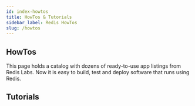 ```yaml
---
id: index-howtos
title: HowTos & Tutorials
sidebar_label: Redis HowTos
slug: /howtos
---
```




## HowTos

This page holds a catalog with dozens of ready-to-use app listings from Redis Labs. Now it is easy to build, test and  deploy software that runs using Redis.


<div class="row">

 <div class="col">
     <RedisCard 
        title="Rate Limiting" 
        imgPath="ratelimiting.png"
        description="How to build a Rate Limter using Redis" 
        preview="ratelimiting.png"
        page="/howtos/ratelimiting/"
        />
</div>


 <div class="col">
    <RedisCard 
        title="Shopping Cart" 
        description="Implementing a Shopping Cart using NodeJS & RedisJSON" 
        page="/howtos/shoppingcart/"
        />
 </div>


 <div class="col">
    <RedisCard 
        title="Movies Database" 
        description="How to search and list Movies database using RediSearch" 
        page="/howtos/moviesdatabase/getting-started"
        />
 </div>
</div>

<div class="row">

 <div class="col">
    <RedisCard 
        title="Leaderboard" 
        description="Building a Real-Time Leaderboard using Reds" 
        page="/howtos/leaderboard"
        />
 </div>


 <div class="col">
    <RedisCard
        title="Fraud Detection"
        description="Building Fraud Detection using Redis"
        page="/howtos/frauddetection"
        />
 </div>


 <div class="col">
    <RedisCard
        title="Caching"
        description="How to cache REST API responses Using Redis & NodeJS"
        page="/howtos/caching"
        />
 </div>
</div>

<div class="row">

 <div class="col">
    <RedisCard
        title="Chat Application"
        description="Building a Chat application using Redis"
        page="/howtos/chatapp"
        />
 </div>


 <div class="col">
    <RedisCard
        title="Analytics Dashboard app"
        description="How to build an Analytics dashboard app using Redis"
        page="/howtos/analytics"
        />
 </div>

 <div class="col">
    <RedisCard
        title="Redis Popup Store"
        description="How to build a Popup Store using RedisGears and RedisTimeSeries"
        page="/howtos/popupstore"
        />
 </div>
</div>


## Tutorials

<div class="row">

 <div class="col">
    <RedisCard
        title="Redisearch Tutorial"
        description="Getting Started with Redisearch"
        page="/howtos/redisearch"
        />
 </div>


 <div class="col">
    <RedisCard
        title="RedisJSON Tutorial"
        description="Getting Started with RedisJSON"
        page="/howtos/redisjson"
        />
 </div>


<div class="col">
    <RedisCard
        title="RedisTimeSeries Tutorial"
        description="Getting Started with RedisTimeSeries"
        page="/howtos/redistimeseries"
        />
 </div>
</div>

<div class="row">

 <div class="col">
    <RedisCard
        title="RedisGraph Tutorial"
        description="Getting Started with RedisGraph"
        page="/howtos/redisgraph"
        />
 </div>


 <div class="col">
    <RedisCard
        title="RedisBloom"
        description="Getting Started with RedisBloom"
        page="/howtos/redisbloom"
        />
 </div>


<div class="col">
    <RedisCard
        title="RedisGears"
        description="Getting Started with RedisGears"
        page="/howtos/redisgears"
        />
 </div>

</div>
<div class="row">

 <div class="col">
    <RedisCard
        title="Python based application on Heroku using Redis"
        description="How to build Python based Rate Limiting application on Heroku using Redis"
        page="/howtos/herokupython"
        />
 </div>


 <div class="col">
    <RedisCard
        title="NodeJS based application on Heroku using Redis"
        description="How to build NodeJS based Rate Limiting application on Heroku using Redis"
        page="/howtos/herokunodejs"
        />
 </div>


<div class="col">
    <RedisCard
        title="Java based application on Heroku using Redis"
        description="How to build Java based application on Heroku using Redis"
        page="/howtos/herokujava"
        />
 </div>
</div>

